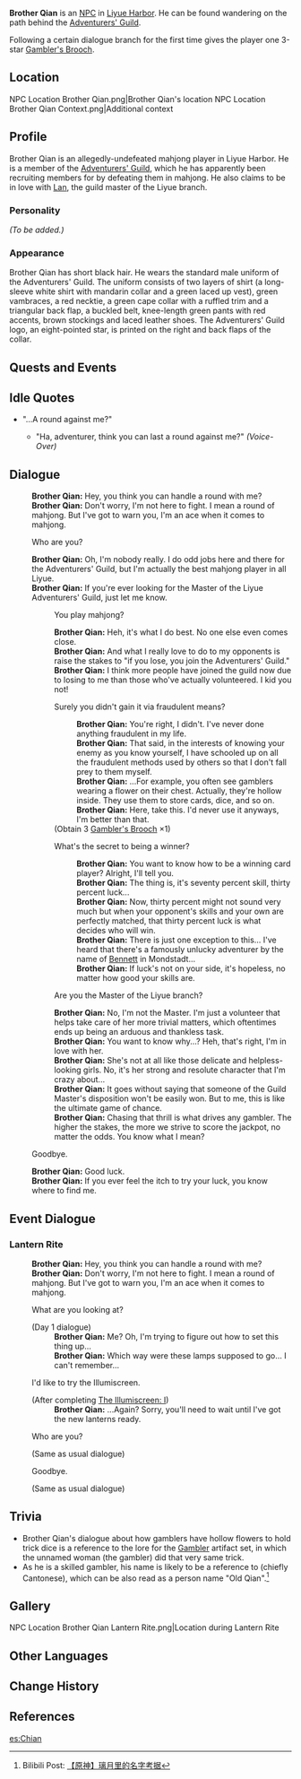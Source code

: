 {{Meta
<!-- REMOVE ANY LINE BELOW WHICH DOES NOT APPLY     -->
<!-- REMOVE THIS TEMPLATE AFTER ADDING MISSING INFO -->
|missing_NPC_profile  = yes
}}
{{Character Infobox
|image            = NPC Brother Qian.png
|region           = Liyue
|type             = NPC
|affiliation      = Adventurers' Guild
|title            = Handyman, Adventurers' Guild
|dialoguereward   = {{Card|Gambler's Brooch|1|rarity=3}}
|voiceEN          = [https://nikogerentes.com/ Niko Gerentes]<ref name="Niko Gerentes">Niko Gerentes: [https://nikogerentes.com/credits EN VA's Website]</ref>
}}
'''Brother Qian''' {{Lang|zh=小千|zh_rm=Xiǎo Qiān}} is an [[NPC]] in [[Liyue Harbor]]. He can be found wandering on the path behind the [[Adventurers' Guild]].

Following a certain dialogue branch for the first time gives the player one 3-star [[Gambler's Brooch]].

==Location==
<gallery hideaddbutton="true" captionalign="center">
NPC Location Brother Qian.png|Brother Qian's location
NPC Location Brother Qian Context.png|Additional context
</gallery>

==Profile==
<!--detailed story/lore information goes here-->
Brother Qian is an allegedly-undefeated mahjong player in Liyue Harbor. He is a member of the [[Adventurers' Guild]], which he has apparently been recruiting members for by defeating them in mahjong. He also claims to be in love with [[Lan]], the guild master of the Liyue branch.

===Personality===
''(To be added.)''

===Appearance===
Brother Qian has short black hair. He wears the standard male uniform of the Adventurers' Guild. The uniform consists of two layers of shirt (a long-sleeve white shirt with mandarin collar and a green laced up vest), green vambraces, a red necktie, a green cape collar with a ruffled trim and a triangular back flap, a buckled belt, knee-length green pants with red accents, brown stockings and laced leather shoes. The Adventurers' Guild logo, an eight-pointed star, is printed on the right and back flaps of the collar.

==Quests and Events==
{{Quest Appearances}}

==Idle Quotes==
* "...A round against me?"
** {{A|VO Brother Qian 01.ogg}} "Ha, adventurer, think you can last a round against me?" ''(Voice-Over)''

==Dialogue==
{{Dialogue start}}
:'''Brother Qian:''' Hey, you think you can handle a round with me?
:'''Brother Qian:''' Don't worry, I'm not here to fight. I mean a round of mahjong. But I've got to warn you, I'm an ace when it comes to mahjong.
:{{DIcon}} Who are you?
:'''Brother Qian:''' Oh, I'm nobody really. I do odd jobs here and there for the Adventurers' Guild, but I'm actually the best mahjong player in all Liyue.
:'''Brother Qian:''' If you're ever looking for the Master of the Liyue Adventurers' Guild, just let me know.
::{{DIcon}} You play mahjong?
::'''Brother Qian:''' Heh, it's what I do best. No one else even comes close.
::'''Brother Qian:''' And what I really love to do to my opponents is raise the stakes to "if you lose, you join the Adventurers' Guild."
::'''Brother Qian:''' I think more people have joined the guild now due to losing to me than those who've actually volunteered. I kid you not!
::{{DIcon|Reward}} Surely you didn't gain it via fraudulent means?
:::'''Brother Qian:''' You're right, I didn't. I've never done anything fraudulent in my life.
:::'''Brother Qian:''' That said, in the interests of knowing your enemy as you know yourself, I have schooled up on all the fraudulent methods used by others so that I don't fall prey to them myself.
:::'''Brother Qian:''' ...For example, you often see gamblers wearing a flower on their chest. Actually, they're hollow inside. They use them to store cards, dice, and so on.
:::'''Brother Qian:''' Here, take this. I'd never use it anyways, I'm better than that.
::;(Obtain 3{{star}} [[Gambler's Brooch]] ×1)
::{{DIcon}} What's the secret to being a winner?
:::'''Brother Qian:''' You want to know how to be a winning card player? Alright, I'll tell you.
:::'''Brother Qian:''' The thing is, it's seventy percent skill, thirty percent luck...
:::'''Brother Qian:''' Now, thirty percent might not sound very much but when your opponent's skills and your own are perfectly matched, that thirty percent luck is what decides who will win.
:::'''Brother Qian:''' There is just one exception to this... I've heard that there's a famously unlucky adventurer by the name of [[Bennett]] in Mondstadt...
:::'''Brother Qian:''' If luck's not on your side, it's hopeless, no matter how good your skills are.
::{{DIcon}} Are you the Master of the Liyue branch?
::'''Brother Qian:''' No, I'm not the Master. I'm just a volunteer that helps take care of her more trivial matters, which oftentimes ends up being an arduous and thankless task.
::'''Brother Qian:''' You want to know why...? Heh, that's right, I'm in love with her.
::'''Brother Qian:''' She's not at all like those delicate and helpless-looking girls. No, it's her strong and resolute character that I'm crazy about...
::'''Brother Qian:''' It goes without saying that someone of the Guild Master's disposition won't be easily won. But to me, this is like the ultimate game of chance.
::'''Brother Qian:''' Chasing that thrill is what drives any gambler. The higher the stakes, the more we strive to score the jackpot, no matter the odds. You know what I mean?
:{{DIcon}} Goodbye.
:'''Brother Qian:''' Good luck.
:'''Brother Qian:''' If you ever feel the itch to try your luck, you know where to find me.
{{Dialogue end}}

==Event Dialogue==
===Lantern Rite===
{{Dialogue start}}
:'''Brother Qian:''' Hey, you think you can handle a round with me?
:'''Brother Qian:''' Don't worry, I'm not here to fight. I mean a round of mahjong. But I've got to warn you, I'm an ace when it comes to mahjong.
:{{DIcon}} What are you looking at?
:;(Day 1 dialogue)
::'''Brother Qian:''' Me? Oh, I'm trying to figure out how to set this thing up...
::'''Brother Qian:''' Which way were these lamps supposed to go... I can't remember...
:{{DIcon}} I'd like to try the Illumiscreen.
:;(After completing [[The Illumiscreen: I]])
::'''Brother Qian:''' ...Again? Sorry, you'll need to wait until I've got the new lanterns ready.
:{{DIcon}} Who are you?
:;(Same as usual dialogue)
:{{DIcon}} Goodbye.
:;(Same as usual dialogue)
{{Dialogue end}}

==Trivia==
* Brother Qian's dialogue about how gamblers have hollow flowers to hold trick dice is a reference to the lore for the [[Gambler]] artifact set, in which the unnamed woman (the gambler) did that very same trick.
* As he is a skilled gambler, his name is likely to be a reference to {{Lang|mini=1|zh=[[wiktionary:老千|老千]]|zh_rm=lǎoqiān|zh_tl=con man}} (chiefly Cantonese), which can be also read as a person name "Old Qian".<ref>Bilibili Post: [https://www.bilibili.com/read/cv8715157/ 【原神】璃月里的名字考据]</ref>

==Gallery==
<gallery hideaddbutton="true" captionalign="center">
NPC Location Brother Qian Lantern Rite.png|Location during Lantern Rite
</gallery>

==Other Languages==
{{Other Languages|default_hidden=1
|en      = Brother Qian
|zhs     = 小千
|zhs_rm  = Xiǎo Qiān
|zht     = 小千
|zht_rm  = Xiǎo Qiān
<!-- |zh_tl   = Little Qian -->
|zh_note = {{Lang|mini=1|zh=千|zh_rm=Qian}} literally means "thousand."
|ja      = 千
|ja_rm   = Sen{{Assumed}}
|ko      = {{tt|소천|小千}}
|ko_rm   = Socheon
|es      = Chian
|fr      = Qian
|ru      = Малыш Цянь
|th      = Qian
|vi      = Qian
|de      = Qian
|id      = Qian
|pt      = Qian
}}

==Change History==
{{Change History|1.0}}

==References==
{{Reflist}}

[[es:Chian]]